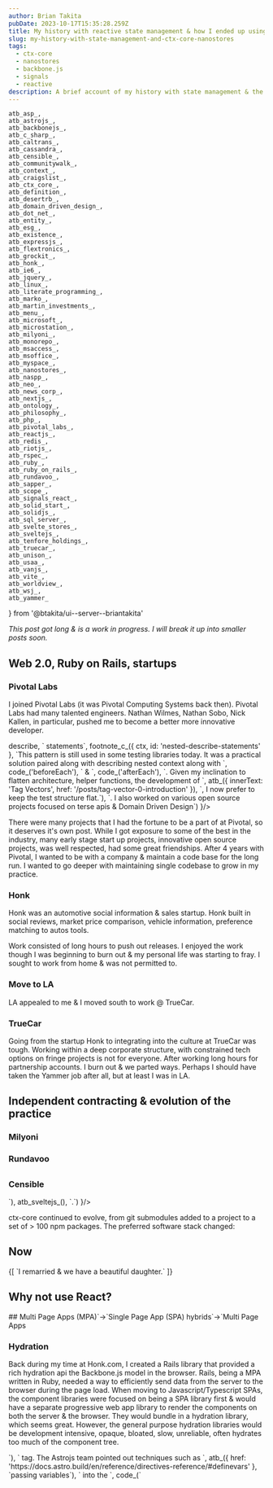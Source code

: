 ```yaml
---
author: Brian Takita
pubDate: 2023-10-17T15:35:28.259Z
title: My history with reactive state management & how I ended up using ctx-core & nanostores
slug: my-history-with-state-management-and-ctx-core-nanostores
tags:
  - ctx-core
  - nanostores
  - backbone.js
  - signals
  - reactive
description: A brief account of my history with state management & the road to building ctx-core & adopting nanostores
---
```

	atb_asp_,
	atb_astrojs_,
	atb_backbonejs_,
	atb_c_sharp_,
	atb_caltrans_,
	atb_cassandra_,
	atb_censible_,
	atb_communitywalk_,
	atb_context_,
	atb_craigslist_,
	atb_ctx_core_,
	atb_definition_,
	atb_desertrb_,
	atb_domain_driven_design_,
	atb_dot_net_,
	atb_entity_,
	atb_esg_,
	atb_existence_,
	atb_expressjs_,
	atb_flextronics_,
	atb_grockit_,
	atb_honk_,
	atb_ie6_,
	atb_jquery_,
	atb_linux_,
	atb_literate_programming_,
	atb_marko_,
	atb_martin_investments_,
	atb_menu_,
	atb_microsoft_,
	atb_microstation_,
	atb_milyoni_,
	atb_monorepo_,
	atb_msaccess_,
	atb_msoffice_,
	atb_myspace_,
	atb_nanostores_,
	atb_naspp_,
	atb_neo_,
	atb_news_corp_,
	atb_nextjs_,
	atb_ontology_,
	atb_philosophy_,
	atb_php_,
	atb_pivotal_labs_,
	atb_reactjs_,
	atb_redis_,
	atb_riotjs_,
	atb_rspec_,
	atb_ruby_,
	atb_ruby_on_rails_,
	atb_rundavoo_,
	atb_sapper_,
	atb_scope_,
	atb_signals_react_,
	atb_solid_start_,
	atb_solidjs_,
	atb_sql_server_,
	atb_svelte_stores_,
	atb_sveltejs_,
	atb_tenfore_holdings_,
	atb_truecar_,
	atb_unison_,
	atb_usaa_,
	atb_vanjs_,
	atb_vite_,
	atb_worldview_,
	atb_wsj_,
	atb_yammer_
} from '@btakita/ui--server--briantakita'

<p>
	<em>This post got long & is a work in progress. I will break it up into smaller posts soon.</em>
</p>
<p>
	<Rel dom={
		fragment_(
			`My professional career started during the .com bust in May 2002. I was fresh out of school with a BS in
			Engineer Physics which included 1 year of paid internships learning about `,
			atb_msoffice_(),
			` & `,
			atb_microstation_(),
			` automation at `,
			atb_caltrans_(),
			` & working on the corporate intranet, which included a CRM system with `,
			atb_asp_(),
			` at `,
			atb_flextronics_(),
			`. I gained an appreciation of automating work & am still strongly driven to automate.`)
	}/>
</p>
<p>
	<Rel dom={
		fragment_(
			`It was a tough time to be an entry-level programmer, as there were layoffs, outsourcing to other countries, job
 			freezes, imploding companies everywhere. I picked up any freelance work that I could find`,
			footnote_c_({ ctx, id: 'early-freelance-projects' },
				`Some of my favorite projects include a ringtone generator using `,
				atb_php_(),
				` & a CRM using using `,
				atb_c_sharp_(),
				` `,
				atb_dot_net_(),
				` & `,
				atb_sql_server_(),
				`.`
			),
			`. I learned resiliency in uncertain times where money was scarce & using my free time to work on the
			craft; adopting `,
			atb_linux_(),
			` & exploring `,
			atb_literate_programming_(),
			`. Literate programming is an important early influence as it promotes software code embedded in prose &
			formatted text. I continue my work on tooling to support Literate programming with low-code solutions. I was
			fascinated with this programming language from Japan called `,
			atb_ruby_(),
			` & grew even more excited with this cool alpha web framework called `,
			atb_ruby_on_rails_(),
			`.`)
	}/>
</p>
<p>
	<Rel dom={
		fragment_(
			`I got my first full time job at `,
			atb_naspp_(),
			`. The job consisted of office automation software & maintaining a long-used `,
			atb_({ innerText: 'CRM', href: 'https://en.wikipedia.org/wiki/Customer_relationship_management' }),
			` & order system to manage print & web subsciptions along with events & conference attendee management. It was
			written in as an old & bogged down due to size `,
			atb_msaccess_(),
			`app, that worked for years. I rewrote the MS Access app in C#, .NET, Sql Server. I managed to sneak in a bit
			of Ruby as well, writing automated tests in Ruby using the Ruby/.NET bridge to speed up writing & maintaining
			the tests.`,)
	}/>
</p>

## Web 2.0, Ruby on Rails, startups

### Pivotal Labs
<p>
	<Rel dom={
		fragment_(
			`I was excited to get break into startups & responded to an ad in `,
			atb_craigslist_(),
			` by Jared Cosulich to collaborate on his startup `,
			atb_communitywalk_(),
			`. I helped with some features & bug fixes. He was working on funding & worked as a resident entrepreneur at `,
			atb_pivotal_labs_(),
			`. I was introduced to Rob Mee, Sherry Erskine, the team with a brand new Ruby on Rails practice.`)
	}/>
</p>
I joined Pivotal Labs (it was Pivotal Computing Systems back then). Pivotal Labs had many talented engineers. Nathan
Wilmes, Nathan Sobo, Nick Kallen, in particular, pushed me to become a better more innovative developer.
<p>
	<Rel dom={
		fragment_(
			`I started working with reactive programming since collaborating with Nathan Sobo on a ruby project called `,
			atb_unison_(),
			` at `,
			atb_grockit_(),
			`. `,
			atb_({ innerText: 'Reactive', href: 'https://en.wikipedia.org/wiki/Reactive_programming' }),
			` `,
			atb_({ innerText: 'state management', href: 'https://en.wikipedia.org/wiki/State_management' }),
			` clicked for me, as the paradigm allows state to be composed of functions with reactive inputs & a single output.`
		)
	}/>
</p>
<p>
	<Rel dom={
		fragment_(
			`I was a core contributor to the Behavior Driven Development library `,
			atb_rspec_(),
			` & championed/developed the first (that I know of) implementation of nested `,
			<code>describe</code>,
			` statements`,
			footnote_c_({ ctx, id: 'nested-describe-statements' },
				`This pattern is still used in some testing libraries today. It was a practical solution paired along with
				describing nested context along with `,
				code_('beforeEach'),
				` & `,
				code_('afterEach'),
				`. Given my inclination to flatten architecture, helper functions, the development of `,
				atb_({ innerText: 'Tag Vectors', href: '/posts/tag-vector-0-introduction' }),
				`, I now prefer to keep the test structure flat.`),
			`. I also worked on various open source projects focused on terse apis & Domain Driven Design`)
	}/>
</p>
<p>
	<Rel dom={
		fragment_(
			`I worked with creating composable plugins while working on `,
			atb_desertrb_(),
			`, which was the core of Pivotal's set of composable "social software" plugins. I got exposure to
			coherently managing multiple libraries in a single domain; some of these led to `,
			atb_monorepo_({ innerText: 'monorepo' }),
			` patterns that I use today.`)
	}/>
</p>
There were many projects that I had the fortune to be a part of at Pivotal, so it deserves it's own post. While I
got exposure to some of the best in the industry, many early stage start up projects, innovative open source projects,
was well respected, had some great friendships. After 4 years with Pivotal, I wanted to be with a company &
maintain a code base for the long run. I wanted to go deeper with maintaining single codebase to grow in my practice.
<p>
	<Rel dom={
		fragment_(
			`My final project @ Pivotal was with `,
			atb_honk_(),
			`. I liked working with the founders, Tom Taira, Stephanie Lacrosse, Bruce Krysiak. It was a smooth transition
			to be the Lead Product Developer on the product.`)
	}/>
</p>

### Honk

Honk was an automotive social information & sales startup. Honk built in social reviews, market price comparison,
vehicle information, preference matching to autos tools.
<p>
	<Rel dom={
		fragment_(
			`While working with `,
			atb_backbonejs_(),
			` at Honk, I found that state management was effective in maintaining complex apps.`)
	}/>
</p>
<p>
	<Rel dom={
		fragment_(
			`Tom & Stephanie have a long track record & deep connections in the automotive & automotive web industry. A
			partnership with `,
			atb_news_corp_(),
			`, building auto buying components, even providing an office in the `,
			atb_myspace_(),
			` building. Honk also created the auto buying portal through a partnership with `,
			atb_wsj_(),
			` & `,
			atb_usaa_(),
			`.`)
	}/>
</p>
Work consisted of long hours to push out releases. I enjoyed the work though I was beginning to burn out & my personal
life was starting to fray. I sought to work from home & was not permitted to.
<p>
	<Rel dom={
		fragment_(
			`Around the time News Corp was going through the sale of My Space among other structural changes to it's
			Digital Division, the key partnership with News Corp was ending. Honk then pivoted to be acquired by `,
			atb_truecar_(),
			`.`)
	}/>
</p>
<p>
	<Rel dom={
		fragment_(
			`Around the time News Corp was going through the sale of My Space among other structural changes to it's
			Digital Division, the key partnership with News Corp was ending. Honk then pivoted to be acquired by `,
			atb_truecar_(),
			`. The stagnancy, grind of long hours, releases led me to look elsewhere for work. I got a job offer to work
			with `,
			atb_yammer_(),
			` led by Davis Sacks. I decided to stay with Honk, feeling sense of loyalty to stay onboard with the
			acquisition to TrueCar. I told David Sacks I will not be signing the offer; he told me "you are making a
			mistake". Given the early usage of node.js, `,
			atb_cassandra_(),
			`, the eventual acquisition by `,
			atb_microsoft_(),
			`, he is correct from the perspective of achieving business success.`)
	}/>
</p>

### Move to LA

LA appealed to me & I moved south to work @ TrueCar.

### TrueCar

Going from the startup Honk to integrating into the culture at TrueCar was tough. Working within a deep corporate
structure, with constrained tech options on fringe projects is not for everyone. After working long hours for
partnership accounts. I burn out & we parted ways. Perhaps I should have taken the Yammer job after all, but at
least I was in LA.

## Independent contracting & evolution of the practice

### Milyoni
<p>
	<Rel dom={
		fragment_(
			`My first independent contract began with the then "social entertainment" startup `,
			atb_milyoni_(),
			` (pronounced million-eye) located in Pleasanton, CA. Milyoni had a Rails app supporting Video on Demand & Live
			Online Events with time-coded chat & components synchronized with the Video on Demand. Live events had real-time
			chat & components. Ruby, being a relatively slow language, did not scale to support large online events. In
			light of the performance issues, I developed a chat & component server built in node.js & `,
			atb_redis_(),
			`, which handled the traffic well. When I began the project, we made an agreement with one of the founders that I
			would be working remotely in LA, where I lived. I agreed to move up to the Bay Area to help build the young team
			along with my old employer, Pivotal Labs. This lasted about a year. I had personal matters to take care of back in
			LA but the manager of the project wanted me on site, so I left.`)
	}/>
</p>

### Rundavoo
<p>
	<Rel dom={
		fragment_(
			`I then joined `,
			atb_rundavoo_(),
			` & created `,
			atb_({
				innerText: 'backbone-signal',
				href: '/posts/backbone-signal-practical-reactive-programming-javascript'}),
			` as a library for reactive state management, which I used with `,
			atb_riotjs_(),
			` to render the front-end. I joined the company fairly late, sadly it was having funding issues. I stayed
			onboard as everyone else left hoping to help rescue the company with a lean staff.  Sadly, Rundavoo ended up
			folding & I was owed a sizable outstanding balance.`)
	}/>
</p>
<p>
	<Rel dom={
		fragment_(
			`Out of paying work, I went on a personal journey of sorts, visiting up & down the West Coast. During this
			journey, my `,
			atb_worldview_({ innerText: 'worldview' }),
			` expanded with experimenting with the `,
			atb_ontology_({ innerText: 'ontological' }),
			` expression of a `,
			atb_philosophy_(),
			`. During this exploration, I explored how word `,
			atb_definition_({ innerText: 'definitions' }),
			` can be `,
			atb_scope_({ innerText: 'scoped' }),
			` with `,
			atb_context_({ innerText: 'context' }),
			footnote_c_({ ctx, id: 'context-of-entity' },
				`Taking into account that what is spoken & what is heard is defined with the context of the `,
				atb_entity_({ innerText: 'entity' }),
				` speaking or hearing.`
			),
			`. I learned about `,
			atb_existence_(),
			` and in a wierd way, `,
			atb_({ innerText: 'Everything Exists', href: '/posts/everything-exists' }),
			`.`)
	}/>
</p>
<h2>
	<Rel dom={atb_neo_()}/>
</h2>
<p>
	<Rel dom={
		fragment_(
			`I then continued consulting & a few years later I consulted with the previous incarnation of `,
			atb_neo_(),
			`. The client was `,
			atb_tenfore_holdings_(),
			`. The project was a document editor with inline commands that integrated with the Tenfore Salesforce database.
			Neo shut down operations as it was going through an acquisition.`)
	}/>
</p>

### Censible
<p>
	<Rel dom={
		fragment_(
			`I then consulted for `,
			atb_censible_(),
			`, which pivoted from a `,
			atb_esg_(),
			` Investment platform targeting millennials to apps presenting company ESG information, a stock screener, a
			portfolio rebalance tool. With the rapid pivoting of products, I created the `,
			atb_ctx_core_(),
			` project to expand on reactive state management with `,
			atb_domain_driven_design_(),
			`. I leaned on my explorations with Ontology create the tag vector Convention`,
			footnote_c_({ ctx, id: 'tag-vector-development-continues' },
				`Work on the tag vector Convention continues. Through much iteration, it reached a stable design in 2020.
				This design has been verified with real-world development since. I will write a formal definition & history
				soon.`
			),
			` to enable a simple, flat architecture. We also switched from riotjs`,
			code_(`-->`),
			atb_sveltejs_(),
			`.`)
	}/>
</p>
<p>
	<Rel dom={
		fragment_(
			`I appreciated the design of `,
			atb_svelte_stores_(),
			` & for reactive state management. With the introduction of `,
			atb_sapper_(),
			` the same component code could be run on the browser & the server. Along with ctx-core, svelte stores could
			also be run on the browser & server. The server side was tricky with svelte stores alone, as requests would be
			handled concurrently. To solve the issue, a `,
			code_('ctx'),
			`(context) object would be created when the server request starts. A `,
			code_('Be'),
			` function would take the `,
			code_('ctx'),
			` & to store the value returned by the `,
			code_('Be'),
			`, which would be the svelte store.`)
	}/>
</p>
<p>
	<Rel dom={
		fragment_(
			`The Censible project was off & on for a few years. During this time I picked up some other projects including `,
			atb_menu_(),
			` & `,
			atb_({ innerText: 'an app', href: 'https://github.com/btakita/iron-henhouse' }),
			` to report voter suppression & info on how to exercise the right to vote for the 2016 Democrat primary election`,
			footnote_c_({ ctx, id: 'suppressthis-org' },
				`The app was launched as suppressthis.org. It is no longer online.`),
			`, various other small sites. After Censible, I now collaborate with a related ESG financial advisor `,
			atb_martin_investments_(),
			`.`)
	}/>
</p>
ctx-core continued to evolve, from git submodules added to a project to a set of > 100 npm packages. The preferred
software stack changed:
<Rel dom={
	ul_((
		li_(
			`from riotjs with Backbone.js stores on a custom `,
			atb_expressjs_(),
			` server`),
		li_(`to sveltejs with svelte stores & sapper`),
		li_(`to `, atb_solidjs_(), ` with `, atb_nanostores_(), ` & `, atb_solid_start_()),
		li_(`to solidjs with Nano Stores & `, atb_astrojs_())))
}/>

## Now
<p>
	{[
		`I remarried & we have a beautiful daughter.`
	]}
</p>

## Why not use React?
<p>
	<Rel dom={
		fragment_(
			`The javascript world in late 2010s & early 2020s had much in it's move away from `,
			atb_jquery_(),
			` & Backbone.js toward SPA libraries. `,
			atb_reactjs_(),
			` became the dominant front-end component rendering library.`)
	}/>
</p>
<p>
	<Rel dom={
		fragment_(
			atb_({ href: 'https://dev.to/this-is-learning/how-react-isn-t-reactive-and-why-you-shouldn-t-care-152m' },
				`React is not Reactive`),
			` by default. There are libraries that can add reactivity to React, like NanoStores & `,
			atb_signals_react_(),
			`. React works with the virtual dom where I would rather work with the real DOM. Along with a `,
			atb_({ href: 'https://dev.to/joetex/react-why-so-complicated-3dc7' },
			 'complicated API'),
			` & a need for many dependencies to extend it's default behavior, I never got into React. I still cannot force
			myself to use React. It's not a natural fit to my mental model of developing web apps. I have grown to
			appreciate contributions made by the React ecosystem.`)
	}/>
</p>
<p>
	<Rel dom={
		fragment_(
			`I prefer small & performant libraries, ideally supporting server-side rendering (SSR), which is why I was
			interested in riot.js (not SSR), sveltejs, solidjs, vanilla js. `,
			atb_vanjs_(),
			` looks a promising vanilla js library which supports SSR`,
			footnote_c_({ ctx, id: 'vanjs-tradeoff' },
				`VanJS is great for small component trees such as when embedding javascript components. When reactive state
				changes in VanJS, it re-renders the component by default, allowing custom code to update the existing DOM.
				For large stateful component trees, a component library with declarative state management (SolidJS, Svelte,
				React, etc.) is more practical.`),
			`.`)
	}/>
</p>
## Multi Page Apps (MPA)`->`Single Page App (SPA) hybrids`->`Multi Page Apps
<p>
	<Rel dom={
		fragment_(
			`Ruby on Rails is a MPA with progressive enhancement support. It's Javascript integration has been a work in
			progress throughout the history of Rails. However, it cannot match the browser/server integrated development
			experience of isomorphic Javascript web frameworks. In the earlier days of Javascript component libraries, the
			Single Page App use case was emphasized. While there were some attempts at lean isomorphic Multi-page App
			libraries such as `,
			atb_marko_(),
			`, most of the javascript community focused on front-end Single Page App development, de-emphasizing Full
			Stack Development. Libraries such as `,
			atb_nextjs_(),
			`, `,
			atb_sapper_(),
			` (superceded by `,
			atb_sveltejs_(),
			`), `,
			atb_solid_start_(),
			` added SSR progressive rendering to a SPA client side router. With the advent of libraries such as `,
			atb_astrojs_(),
			` isomorphic Javascript MPA development gained prominence. Marko was built almost a decade earlier, but Astro
			has gained significant popularity. Astro files are server-side rendered only. Astro's integration with many
			SSR + CSR component libraries makes it practical to have a full stack web app project across multiple libraries.`)
	}/>
</p>

### Hydration

Back during my time at Honk.com, I created a Rails library that provided a rich hydration api the Backbone.js model
in the browser. Rails, being a MPA written in Ruby, needed a way to efficiently send data from the server to the
browser during the page load. When moving to Javascript/Typescript SPAs, the component libraries were focused on
being a SPA library first & would have a separate progressive web app library to render the components on both the
server & the browser. They would bundle in a hydration library, which seems great. However, the general purpose
hydration libraries would be development intensive, opaque, bloated, slow, unreliable, often hydrates too much of
the component tree.
<p>
	<Rel dom={
		fragment_(
			`Astrojs provides `,
			atb_({ href: 'https://docs.astro.build/en/guides/client-side-scripts/#client-side-scripts' },
				`client side builds`),
			`, an independent browser build with the code inside of the `,
			code_(`<script/>`),
			` tag. The Astrojs team pointed out techniques such as `,
			atb_({ href: 'https://docs.astro.build/en/reference/directives-reference/#definevars' },
				`passing variables`),
			` into the `,
			code_(`<script/>`),
			` tags & `,
			atb_({
				href: 'https://docs.astro.build/en/guides/client-side-scripts/#pass-frontmatter-variables-to-scripts'},
				`hydrating data using Web Components`),
			`. These tools make it practical to develop targeted custom code that is efficient in payload size & execution,
			 transparent in it's logic, free of complex dependencies.`)
	}/>
</p>

### Technological Churn

<p>
	<Rel dom={
		fragment_(
			`The Rails/Ruby community & the Javascript community come from different roots. I had inside exposure with the
			Ruby on Rails community, seeing the ecosystems from different perspectives. During the rise & heyday of Rails,
			we saw Web 2.0 startups & the `,
			code_(`(a)gile->(A)gile`),
			footnote_c_({ ctx, id: 'agile_Agile' },
				code_(`agile->Agile`),
				` lower-case `,
				code_(`a`),
				` to capital `,
				code_(`A`),
				`. As the agile movement gained success from it's bottom up software practitioner roots, Agile transition to
				a top down institutional endeavor with the prominence of coaches, guidelines, corporate sponsored
				conferences, etc.`
			),
			` transition. Emerging web standards made jQuery more or less redundant. I been through two celebrations to end `,
			atb_ie6_(),
			` @ Honk then again @ TrueCar in 2010 while many other companies already stopped supporting the old browser.
			Specialized development (front end developer, api developer) took prominence in corporations. Full Stack
			development was delegated to these departments. Even startups divided their development teams into these roles.`)
	}/>
</p>
> Any organization that designs a system (defined broadly) will produce a design whose structure is a copy of the
organization's communication structure.
> — Melvin E. Conway
<p>
	As the front-end developers built their tooling & architectures, Single Page Apps gained prominence. The lessons
	learn with MPAs, such as Rails & Marko did not factor into the early development. Early SPA developers coming from
	Full Stack backgrounds, yearned to fix the browser/server integration issues with full stack frameworks through
	the SPA. A clean client/server break.
</p>
<p>
	<Rel dom={
		fragment_(
			`Of course history often rhymes & some of the same issues that plagued client-server programming in the early
			1990s which led to web development `,
			code_(`cgi->server markup languages->web frameworks`),
			`. Large javascript payloads, SEO, chatty apis, caching, hydration, etc. With Astrojs, the trade-off between
			build tools, `,
			atb_({ href: 'https://cleancommit.io/blog/spa-vs-mpa-which-is-the-king/' },
				`MPAs vs SPAs`),
			`, `,
			atb_({ href: 'https://jamstack.org/' },
				`Jamstack`),
			`, `,
			atb_({ href: 'https://dev.to/this-is-learning/understanding-transitional-javascript-apps-27i2'},
				`Transitional Apps`),
			` came into discussion. All of these innovations improved the `,
			atb_({
				href: 'https://github.blog/2023-06-08-developer-experience-what-is-it-and-why-should-you-care/',
			}, `Development eXperience (DX)`),
			`. `,
			atb_vite_(),
			` brought standardized Hot Module Reloading which SPA & Transitional App libraries could use. Astrojs enabled
			further integration with component libraries & it's own router to support a consistent along different
			component libraries MPA development.`)
	}/>
</p>

### Dependencies & Migrations

As a developer sees many seasons, technologies change, fads emerge, maintaining apps based on old tech, migrating
to the latest set of development practices. Migration takes effort as there are differences between the domain of
the older & newer tech. A framework may go through large transitions throughout it's lifetime. Techniques to make
content & software easier to migrate save effort & time.

I developed ctx-core to be a consistent project to keep patterns & libraries supporting context dependency injection,
reactivity, & other tools to remain consistent during migration. Tag Vector enables the domain architecture to
remain flat & independent of software architecture. As the tech ecosystem changes & migrations are needed,
cohesive libraries under the programmer's control can aid in the transition.

# Next Steps

This post is long & covered more than the original intent. Graphs of detail provide context but add to length &
create rabbit-holes. I will end this post for now & extract out posts over the next few weeks.
<Rel dom={footnote_list_c_({ ctx })}></Rel>
